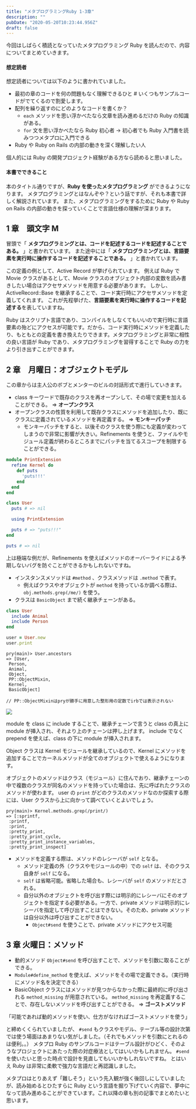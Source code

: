 ```yaml
---
title: "メタプログラミングRuby 1-3章"
description: ""
pubDate: "2020-05-20T10:23:44.956Z"
draft: false
---
```


今回はしばらく積読となっていたメタプログラミング Ruby を読んだので、内容についてまとめていきます。

#### 想定読者

想定読者については以下のように書かれていました。

- 最初の章のコードを何の問題もなく理解できるひと # いくつもサンプルコードがでてくるので割愛します。
- 配列を繰り返すのにどのようなコードを書くか？
  - `each` メソッドを思い浮かべたなら文章を読み進めるだけの Ruby の知識がある。
  - `for` 文を思い浮かべたなら Ruby 初心者 → 初心者でも Ruby 入門書を読みつつメタプロに入門できる
- Ruby や Ruby on Rails の内部の動きを深く理解したい人

個人的には Ruby の開発プロジェクト経験がある方なら読めると思いました。

#### 本書でできること

本のタイトル通りですが、**Ruby を使ったメタプログラミング** ができるようになります。
メタプログラミングとはなんぞや？という話ですが、それも本書で詳しく解説されています。
また、メタプログラミングをするために Ruby や Ruby on Rails の内部の動きを探っていくことで言語仕様の理解が深まります。

## 1 章　頭文字 M

冒頭で「 **メタプログラミングとは、コードを記述するコードを記述することである。** 」と書かれています。
また途中には「 **メタプログラミングとは、言語要素を実行時に操作するコードを記述することである。** 」と書かれています。

この定義の例として、Active Record が挙げられています。
例えば Ruby で Movie クラスがあるとして、Movie クラスのオブジェクト内部の変数を読み書きしたい場合はアクセサメソッドを用意する必要があります。
しかし、ActiveRecord::Base を継承することで、コード実行時にアクセサメソッドを定義してくれます。
これが先程挙げた、**言語要素を実行時に操作するコードを記述する**を表していますね。

Ruby はスクリプト言語であり、コンパイルをしなくてもいいので実行時に言語要素の殆どにアクセスが可能です。だから、コード実行時にメソッドを定義したり、もともとの定義を書き換えたりできます。メタプログラミングと非常に相性の良い言語が Ruby であり、メタプログラミングを習得することで Ruby の力をより引き出すことができます。

## 2 章　月曜日：オブジェクトモデル

この章からは主人公のボブとメンターのビルの対話形式で進行していきます。

- class キーワードで既存のクラスを再オープンして、その場で変更を加えることができる。 => **オープンクラス**
- オープンクラスの性質を利用して既存クラスにメソッドを追加したり、既にクラスに定義されているメソッドを再定義する。 => **モンキーパッチ**
  - モンキーパッチをすると、以後そのクラスを使う際にも定義が変わってしまうので非常に影響が大きい。Refinements を使うと、ファイルやモジュール定義が終わるところまでにパッチを当てるスコープを制限することができる。

```rb
module PrintExtension
  refine Kernel do
    def puts
      'puts!!!'
    end
  end
end

class User
  puts # => nil

  using PrintExtension

  puts # => "puts!!!"
end

puts # => nil
```

上は極端な例だが、Refinements を使えばメソッドのオーバーライドによる予期しないバグを防ぐことができるかもしれないですね。

- インスタンスメソッドは `#method` 、クラスメソッドは `.method` で表す。
  - 例えばクラスやオブジェクトが `method` を持っているか調べる際は、 `obj.methods.grep(/me/)` を使う。
- クラスは `BasicObject` まで続く継承チェーンがある。

```rb
class User
  include Animal
  include Person
end

user = User.new
user.print
```

```shell
pry(main)> User.ancestors
=> [User,
 Person,
 Animal,
 Object,
 PP::ObjectMixin,
 Kernel,
 BasicObject]

// PP::ObjectMixinはpryが勝手に用意した整形用の定数でirbでは表示されない
```

![](/2020-05-21-12-28-22.png)

module を class に include することで、継承チェーンで言うと class の真上に module が挿入され、それより上のチェーンは押し上げます。
include でなく prepend を使えば、class の下に module が挿入されます。

Object クラスは Kernel モジュールを継承しているので、Kernel にメソッドを追加することでカーネルメソッドが全てのオブジェクトで使えるようになります。

オブジェクトのメソッドはクラス（モジュール）に住んでおり、継承チェーンの中で複数のクラスが同名のメソッドを持っていた場合は、先に呼ばれたクラスのメソッドが使わます。
user の `print` がどのクラスのメソッドなのか探索する際には、User クラスから上に向かって調べていくとよいでしょう。

```shell
pry(main)> Kernel.methods.grep(/print/)
=> [:sprintf,
 :printf,
 :print,
 :pretty_print,
 :pretty_print_cycle,
 :pretty_print_instance_variables,
 :pretty_print_inspect]
```

- メソッドを定義する際は、メソッドのレシーバが `self` となる。
  - メソッド定義の外（クラスやモジュールの中）での `self` は、そのクラス自身が `self` になる。
  - `self` は省略可能。省略した場合も、レシーバが `self` のメソッドだとされる。
  - 自分以外のオブジェクトを呼び出す際には明示的にレシーバにそのオブジェクトを指定する必要がある。一方で、private メソッドは明示的にレシーバを指定して呼び出すことはできない。そのため、private メソッドは自分以外は呼び出すことができない。
    - `Object#send` を使うことで、private メソッドにアクセス可能

## 3 章 火曜日：メソッド

- 動的メソッド `Object#send` を呼び出すことで、メソッドを引数に取ることができる。
- `Module#define_method` を使えば、メソッドをその場で定義できる。（実行時にメソッド名を決定できる）
- BasicObject クラスにはメソッドが見つからなかった際に最終的に呼び出される `method_missing` が用意されている。
  `method_missing` を再定義することで、存在しないメソッドを呼び出すことができる。 => **ゴーストメソッド**

「可能であれば動的メソッドを使い、仕方がなければゴーストメソッドを使う」

と締めくくられていましたが、 `#send` もクラスやモデル、テーブル等の設計次第では使う場面はあまりない気がしました。（それでもメソッドを引数にとれるのは便利。。）
メタプロ Ruby のサンプルコードはテーブル設計がひどく、そのようなプロジェクトにあたった際の対症療法としてはいいかもしれません。 `#send` を使いたいと思った時点で設計を見直してもいいかもしれないですね。
とはいえ Ruby は非常に柔軟で強力な言語だと再認識しました。

メタプロはとりあえず「難しそう」という先入観が強く後回しにしていましたが、読み始めるとひたすらに Ruby という言語を掘り下げていく内容で、夢中になって読み進めることができています。これ以降の章も別の記事でまとめたいと思います。
